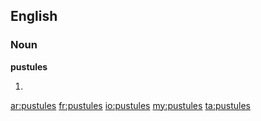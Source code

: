 ==English==
===Noun===
'''pustules'''
# {{plural of|[[pustule]]}}

[[ar:pustules]]
[[fr:pustules]]
[[io:pustules]]
[[my:pustules]]
[[ta:pustules]]
